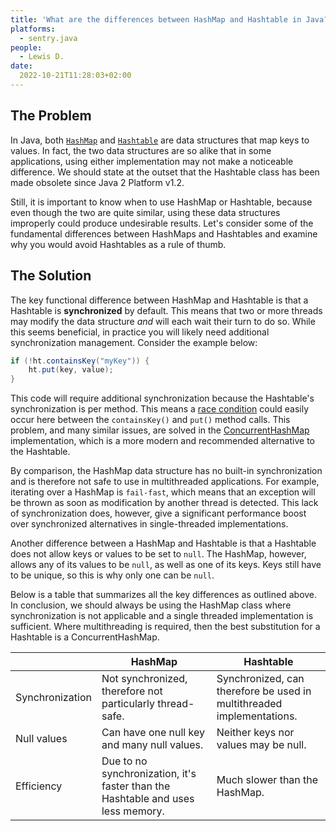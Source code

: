 ```yaml
---
title: 'What are the differences between HashMap and Hashtable in Java?'
platforms: 
  - sentry.java
people: 
  - Lewis D.
date:
  2022-10-21T11:28:03+02:00
---
```


## The Problem

In Java, both [`HashMap`](https://docs.oracle.com/javase/8/docs/api/java/util/HashMap.html) and [`Hashtable`](https://docs.oracle.com/javase/8/docs/api/java/util/Hashtable.html) are data structures that map keys to values. In fact, the two data structures are so alike that in some applications, using either implementation may not make a noticeable difference. We should state at the outset that the Hashtable class has been made obsolete since Java 2 Platform v1.2.

Still, it is important to know when to use HashMap or Hashtable, because even though the two are quite similar, using these data structures improperly could produce undesirable results. Let's consider some of the fundamental differences between HashMaps and Hashtables and examine why you would avoid Hashtables as a rule of thumb.
 
## The Solution

The key functional difference between HashMap and Hashtable is that a Hashtable is **synchronized** by default. This means that two or more threads may modify the data structure *and* will each wait their turn to do so. While this seems beneficial, in practice you will likely need additional synchronization management. Consider the example below: 

```java
if (!ht.containsKey("myKey")) {
    ht.put(key, value);
}
```
This code will require additional synchronization because the Hashtable's synchronization is per method. This means a [race condition](https://www.baeldung.com/cs/race-conditions) could easily occur here between the `containsKey()` and `put()` method calls. This problem, and many similar issues, are solved in the [ConcurrentHashMap](https://docs.oracle.com/javase/8/docs/api/java/util/concurrent/ConcurrentHashMap.html) implementation, which is a more modern and recommended alternative to the Hashtable.

By comparison, the HashMap data structure has no built-in synchronization and is therefore not safe to use in multithreaded applications. For example, iterating over a HashMap is `fail-fast`, which means that an exception will be thrown as soon as modification by another thread is detected. This lack of synchronization does, however, give a significant performance boost over synchronized alternatives in single-threaded implementations.

Another difference between a HashMap and Hashtable is that a Hashtable does not allow keys or values to be set to `null`. The HashMap, however, allows any of its values to be `null`, as well as one of its keys. Keys still have to be unique, so this is why only one can be `null`. 

Below is a table that summarizes all the key differences as outlined above. In conclusion, we should always be using the HashMap class where synchronization is not applicable and a single threaded implementation is sufficient. Where multithreading is required, then the best substitution for a Hashtable is a ConcurrentHashMap. 


|  	| HashMap 	| Hashtable 	|
|---	|---	|---	|
| Synchronization 	| Not synchronized, therefore not particularly thread-safe. 	| Synchronized, can therefore be used in multithreaded implementations.  |
| Null values 	| Can have one null key and many null values.	| Neither keys nor values may be null. 	|
| Efficiency 	| Due to no synchronization, it's faster than the Hashtable and uses less memory.	| Much slower than the HashMap. 	|
